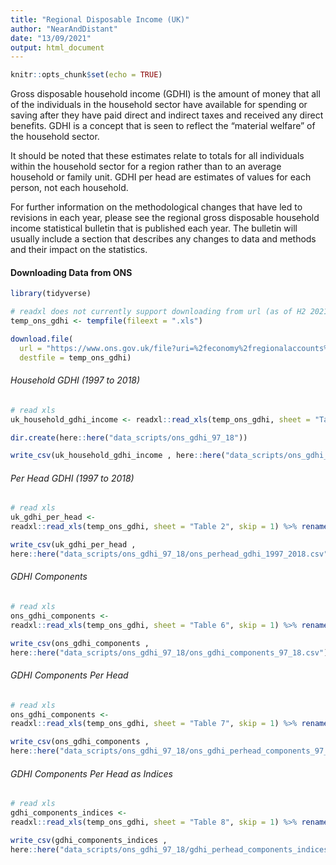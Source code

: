 ```yaml
---
title: "Regional Disposable Income (UK)"
author: "NearAndDistant"
date: "13/09/2021"
output: html_document
---
```


```r
knitr::opts_chunk$set(echo = TRUE)
```

Gross disposable household income (GDHI) is the amount of money that all of the individuals in the household sector have available for spending or saving after they have paid direct and indirect taxes and received any direct benefits. GDHI is a concept that is seen to reflect the “material welfare” of the household sector.

It should be noted that these estimates relate to totals for all individuals within the household sector for a region rather than to an average household or family unit. GDHI per head are estimates of values for each person, not each household.

For further information on the methodological changes that have led to revisions in each year, please see the regional gross disposable household income statistical bulletin that is published each year. The bulletin will usually include a section that describes any changes to data and methods and their impact on the statistics. 

#### Downloading Data from ONS

```r
library(tidyverse)

# readxl does not currently support downloading from url (as of H2 2021) therefore downloading using temp
temp_ons_gdhi <- tempfile(fileext = ".xls")

download.file(
  url = "https://www.ons.gov.uk/file?uri=%2feconomy%2fregionalaccounts%2fgrossdisposablehouseholdincome%2fdatasets%2fregionalgrossdisposablehouseholdincomegdhi%2f1997to2018/regionalgrossdisposablehouseholdincomeallnutslevelregions.xls",
  destfile = temp_ons_gdhi)

```

###### Household GDHI (1997 to 2018)
```r

# read xls
uk_household_gdhi_income <- readxl::read_xls(temp_ons_gdhi, sheet = "Table 1", skip = 1) %>% rename(`2018` = `20182`)

dir.create(here::here("data_scripts/ons_gdhi_97_18"))

write_csv(uk_household_gdhi_income , here::here("data_scripts/ons_gdhi_97_18/ons_household_gdhi_1997_to_2018.csv"))

```

###### Per Head GDHI (1997 to 2018)
```r

# read xls
uk_gdhi_per_head <-
readxl::read_xls(temp_ons_gdhi, sheet = "Table 2", skip = 1) %>% rename(`2018` = `20181`)

write_csv(uk_gdhi_per_head , 
here::here("data_scripts/ons_gdhi_97_18/ons_perhead_gdhi_1997_2018.csv"))

```

###### GDHI Components
```r

# read xls
ons_gdhi_components <-
readxl::read_xls(temp_ons_gdhi, sheet = "Table 6", skip = 1) %>% rename(`2018` = `20182`)

write_csv(ons_gdhi_components , 
here::here("data_scripts/ons_gdhi_97_18/ons_gdhi_components_97_18.csv"))

```

###### GDHI Components Per Head
```r

# read xls
ons_gdhi_components <-
readxl::read_xls(temp_ons_gdhi, sheet = "Table 7", skip = 1) %>% rename(`2018` = `20181`)

write_csv(ons_gdhi_components , 
here::here("data_scripts/ons_gdhi_97_18/ons_gdhi_perhead_components_97_18.csv"))

```

###### GDHI Components Per Head as Indices
```r

# read xls
gdhi_components_indices <-
readxl::read_xls(temp_ons_gdhi, sheet = "Table 8", skip = 1) %>% rename(`2018` = `20181`)

write_csv(gdhi_components_indices , 
here::here("data_scripts/ons_gdhi_97_18/gdhi_perhead_components_indices.csv"))

```
